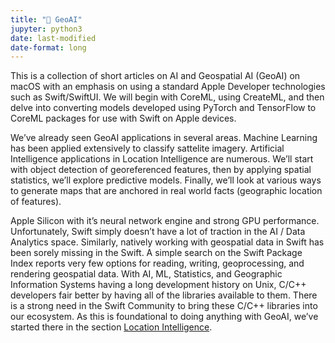 ```yaml
---
title: " GeoAI"
jupyter: python3
date: last-modified
date-format: long
---
```

This is a collection of short articles on AI and Geospatial AI (GeoAI) on macOS with an emphasis on using a standard Apple Developer technologies such as Swift/SwiftUI.  We will begin with CoreML, using CreateML, and then delve into converting models developed using PyTorch and TensorFlow to CoreML packages for use with Swift on Apple devices.

We've already seen GeoAI applications in several areas. Machine Learning has been applied extensively to classify sattelite imagery. Artificial Intelligence applications in Location Intelligence are numerous.  We'll start with object detection of georeferenced features, then by applying spatial statistics, we'll explore predictive models.  Finally, we'll look at various ways to generate maps that are anchored in real world facts (geographic location of features).

Apple Silicon with it's neural network engine and strong GPU performance.  Unfortunately, Swift simply doesn't have a lot of traction in the AI / Data Analytics space. Similarly, natively working with geospatial data in Swift has been sorely missing in the Swift.  A simple search on the Swift Package Index reports very few options for reading, writing, geoprocessing, and rendering geospatial data.  With AI, ML, Statistics, and Geographic Information Systems having a long development history on Unix, C/C++ developers fair better by having all of the libraries available to them. There is a strong need in the Swift Community to bring these C/C++ libraries into our ecosystem.  As this is foundational to doing anything with GeoAI, we've started there in the section [Location Intelligence](/geo/1_introduction.qmd).